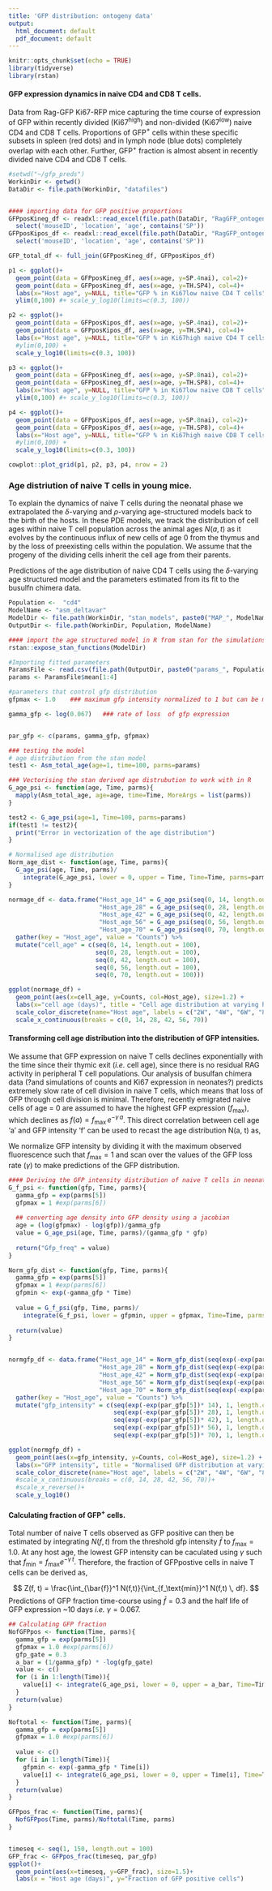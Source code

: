 ```yaml
---
title: 'GFP distribution: ontogeny data'
output:
  html_document: default
  pdf_document: default
---
```


```r
knitr::opts_chunk$set(echo = TRUE)
library(tidyverse)
library(rstan)
```


#### GFP expression dynamics in naive CD4 and CD8 T cells.

Data from Rag-GFP Ki67-RFP mice capturing the time course of expression of GFP within recently divided (Ki67$^\text{high}$) and non-divided (Ki67$^\text{low}$) naive CD4 and CD8 T cells.
Proportions of GFP$^+$ cells within these specific subsets in spleen (red dots) and in lymph node (blue dots) completely overlap with each other.
Further, GFP$^+$ fraction is almost absent in recently divided naive CD4 and CD8 T cells. 

```r
#setwd("~/gfp_preds")
WorkinDir <- getwd()
DataDir <- file.path(WorkinDir, "datafiles")


#### importing data for GFP positive proportions
GFPposKineg_df <- readxl::read_excel(file.path(DataDir, "RagGFP_ontogeny_pooled.xlsx"), sheet = 3)%>%
  select('mouseID', 'location', 'age', contains('SP'))
GFPposKipos_df <- readxl::read_excel(file.path(DataDir, "RagGFP_ontogeny_pooled.xlsx"), sheet = 5)%>%
  select('mouseID', 'location', 'age', contains('SP'))

GFP_total_df <- full_join(GFPposKineg_df, GFPposKipos_df)

p1 <- ggplot()+
  geom_point(data = GFPposKineg_df, aes(x=age, y=SP.4nai), col=2)+
  geom_point(data = GFPposKineg_df, aes(x=age, y=TH.SP4), col=4)+
  labs(x="Host age", y=NULL, title="GFP % in Ki67low naive CD4 T cells") +
  ylim(0,100) #+ scale_y_log10(limits=c(0.3, 100))

p2 <- ggplot()+
  geom_point(data = GFPposKipos_df, aes(x=age, y=SP.4nai), col=2)+
  geom_point(data = GFPposKipos_df, aes(x=age, y=TH.SP4), col=4)+
  labs(x="Host age", y=NULL, title="GFP % in Ki67high naive CD4 T cells") +
  #ylim(0,100) + 
  scale_y_log10(limits=c(0.3, 100))

p3 <- ggplot()+
  geom_point(data = GFPposKineg_df, aes(x=age, y=SP.8nai), col=2)+
  geom_point(data = GFPposKineg_df, aes(x=age, y=TH.SP8), col=4)+
  labs(x="Host age", y=NULL, title="GFP % in Ki67low naive CD8 T cells") +
  ylim(0,100) #+ scale_y_log10(limits=c(0.3, 100))

p4 <- ggplot()+
  geom_point(data = GFPposKipos_df, aes(x=age, y=SP.8nai), col=2)+
  geom_point(data = GFPposKipos_df, aes(x=age, y=TH.SP8), col=4)+
  labs(x="Host age", y=NULL, title="GFP % in Ki67high naive CD8 T cells") +
  #ylim(0,100) +
  scale_y_log10(limits=c(0.3, 100))

cowplot::plot_grid(p1, p2, p3, p4, nrow = 2)

```


### Age distriution of naive T cells in young mice.

To explain the dynamics of naive T cells during the neonatal phase we extrapolated the $\delta$-varying and $\rho$-varying age-structured models back to the birth of the hosts. 
In these PDE models, we track the distribution of cell ages within naive T cell population across the animal ages $N(a,t)$ as it evolves by the continuous influx of new cells of age 0 from the thymus and by the loss of preexisting cells within the population.
We assume that the progeny of the dividing cells inherit the cell age from their parents.

Predictions of the age distribution of naive CD4 T cells using the $\delta$-varying age structured model and the parameters estimated from its fit to the busulfn chimera data.

```r
Population <-  "cd4"
ModelName <- "asm_deltavar"
ModelDir <- file.path(WorkinDir, "stan_models", paste0("MAP_", ModelName, "_", Population, ".stan"))
OutputDir <- file.path(WorkinDir, Population, ModelName)

#### import the age structured model in R from stan for the simulations
rstan::expose_stan_functions(ModelDir)

#Importing fitted parameters
ParamsFile <- read.csv(file.path(OutputDir, paste0("params_", Population, "_", ModelName, ".csv")))
params <- ParamsFile$mean[1:4]

#parameters that control gfp distribution
gfpmax <- 1.0    ### maximum gfp intensity normalized to 1 but can be moified to the observed value.

gamma_gfp <- log(0.067)   ### rate of loss  of gfp expression


par_gfp <- c(params, gamma_gfp, gfpmax)

### testing the model
# age distribution from the stan model
test1 <- Asm_total_age(age=1, time=100, parms=params)

### Vectorising the stan derived age distrubution to work with in R
G_age_psi <- function(age, Time, parms){
  mapply(Asm_total_age, age=age, time=Time, MoreArgs = list(parms))
}

test2 <- G_age_psi(age=1, Time=100, parms=params)
if(test1 != test2){
  print("Error in vectorization of the age distribution")
}

# Normalised age distribution
Norm_age_dist <- function(age, Time, parms){
  G_age_psi(age, Time, parms)/
    integrate(G_age_psi, lower = 0, upper = Time, Time=Time, parms=parms)$value
}

normage_df <- data.frame("Host_age_14" = G_age_psi(seq(0, 14, length.out = 100), 14, params),
                         "Host_age_28" = G_age_psi(seq(0, 28, length.out = 100), 28, params),
                         "Host_age_42" = G_age_psi(seq(0, 42, length.out = 100), 42, params),
                         "Host_age_56" = G_age_psi(seq(0, 56, length.out = 100), 56, params),
                         "Host_age_70" = G_age_psi(seq(0, 70, length.out = 100), 70, params))%>%
  gather(key = "Host_age", value = "Counts") %>%
  mutate("cell_age" = c(seq(0, 14, length.out = 100),
                        seq(0, 28, length.out = 100),
                        seq(0, 42, length.out = 100),
                        seq(0, 56, length.out = 100),
                        seq(0, 70, length.out = 100)))

ggplot(normage_df) +
  geom_point(aes(x=cell_age, y=Counts, col=Host_age), size=1.2) +
  labs(x="cell age (days)", title = "Cell age distribution at varying host ages")+
  scale_color_discrete(name="Host age", labels = c("2W", "4W", "6W", "8W", "10W"))+
  scale_x_continuous(breaks = c(0, 14, 28, 42, 56, 70))


```

#### Transforming cell age distribution into the distribution of GFP intensities.
We assume that GFP expression on naive T cells declines exponentially with the time since their thymic exit (_i.e._ cell age), since there is no residual RAG activity in peripheral T cell populations.
Our analysis of busulfan chimera data (?and simulations of counts and Ki67 expression in neonates?) predicts extremely slow rate of cell division in naive T cells, which means that loss of GFP through cell division is minimal.
Therefore, recently emigrated naive cells of age = 0 are assumed to have the highest GFP expression ($f_\text{max}$), which declines as $f(a) = f_\text{max} \, e^{-\gamma \, a}$.
This direct correlation between cell age 'a' and GFP intensity 'f' can be used to recast the age distribution N(a, t) as,

\begin{align}
N(f,t) &= N(a,t) \, \bigg\lvert\frac{da}{df}\bigg\rvert \\
&= N\bigg(\frac{ln f_\text{max} - ln f}{\gamma}, t \bigg) \, \frac{1}{\gamma \, f}; \\
\end{align}

We normalize GFP intensity by dividing it with the maximum observed fluorescence such that $f_\text{max} = 1$ and scan over the values of the GFP loss rate ($\gamma$) to  make predictions of the GFP distribution.



```r

#### Deriving the GFP intensity distribution of naive T cells in neonates
G_f_psi <- function(gfp, Time, parms){
  gamma_gfp = exp(parms[5])
  gfpmax = 1 #exp(parms[6])
  
  ## converting age density into GFP density using a jacobian
  age = (log(gfpmax) - log(gfp))/gamma_gfp
  value = G_age_psi(age, Time, parms)/(gamma_gfp * gfp)
  
  return("Gfp_freq" = value)
}

Norm_gfp_dist <- function(gfp, Time, parms){
  gamma_gfp = exp(parms[5])
  gfpmax = 1 #exp(parms[6])
  gfpmin <- exp(-gamma_gfp * Time)
  
  value = G_f_psi(gfp, Time, parms)/
    integrate(G_f_psi, lower = gfpmin, upper = gfpmax, Time=Time, parms=parms)$value
  
  return(value)
}


normgfp_df <- data.frame("Host_age_14" = Norm_gfp_dist(seq(exp(-exp(par_gfp[5])* 14), 1, length.out = 100), 14, par_gfp),
                         "Host_age_28" = Norm_gfp_dist(seq(exp(-exp(par_gfp[5])* 28), 1, length.out = 100), 28, par_gfp),
                         "Host_age_42" = Norm_gfp_dist(seq(exp(-exp(par_gfp[5])* 42), 1, length.out = 100), 42, par_gfp),
                         "Host_age_56" = Norm_gfp_dist(seq(exp(-exp(par_gfp[5])* 56), 1, length.out = 100), 56, par_gfp),
                         "Host_age_70" = Norm_gfp_dist(seq(exp(-exp(par_gfp[5])* 70), 1, length.out = 100), 70, par_gfp))%>%
  gather(key = "Host_age", value = "Counts") %>%
  mutate("gfp_intensity" = c(seq(exp(-exp(par_gfp[5])* 14), 1, length.out = 100),
                             seq(exp(-exp(par_gfp[5])* 28), 1, length.out = 100),
                             seq(exp(-exp(par_gfp[5])* 42), 1, length.out = 100),
                             seq(exp(-exp(par_gfp[5])* 56), 1, length.out = 100),
                             seq(exp(-exp(par_gfp[5])* 70), 1, length.out = 100)))

ggplot(normgfp_df) +
  geom_point(aes(x=gfp_intensity, y=Counts, col=Host_age), size=1.2) +
  labs(x="GFP intensity", title = "Normalised GFP distribution at varying host ages")+
  scale_color_discrete(name="Host age", labels = c("2W", "4W", "6W", "8W", "10W"))+
  #scale_x_continuous(breaks = c(0, 14, 28, 42, 56, 70))+
  #scale_x_reverse()+
  scale_y_log10()

```

#### Calculating fraction of GFP$^+$ cells.
Total number of naive T cells observed as GFP positive can then be estimated by integrating $N(f,t)$ from the threshold gfp intensity $\bar{f}$ to $f_\text{max} = 1.0$.
At any host age, the lowest GFP intensity can be caculated using $\gamma$ such that $f_\text{min} = f_\text{max} e^{-\gamma \, t}.$
Therefore, the fraction of GFPpostive cells in naive T cells can be derived as,

$$
Z(f, t) = \frac{\int_{\bar{f}}^1 N(f,t)}{\int_{f_\text{min}}^1 N(f,t) \, df}.
$$
Predictions of GFP fraction time-course using $\bar{f} = 0.3$ and the half life of GFP expression ~10 days _i.e._ $\gamma=0.067$.

```r

## Calculating GFP fraction
NofGFPpos <- function(Time, parms){
  gamma_gfp = exp(parms[5])
  gfpmax = 1.0 #exp(parms[6])
  gfp_gate = 0.3
  a_bar = (1/gamma_gfp) * -log(gfp_gate)
  value <- c()
  for (i in 1:length(Time)){
    value[i] <- integrate(G_age_psi, lower = 0, upper = a_bar, Time=Time[i], parms=parms)$value
  }
  return(value)
}

Noftotal <- function(Time, parms){
  gamma_gfp = exp(parms[5])
  gfpmax = 1.0 #exp(parms[6])
  
  value <- c()
  for (i in 1:length(Time)){
    gfpmin <- exp(-gamma_gfp * Time[i])
    value[i] <- integrate(G_age_psi, lower = 0, upper = Time[i], Time=Time[i], parms=parms)$value
  }
  return(value)
}

GFPpos_frac <- function(Time, parms){
  NofGFPpos(Time, parms)/Noftotal(Time, parms)
}


timeseq <- seq(1, 150, length.out = 100)
GFP_frac <- GFPpos_frac(timeseq, par_gfp)
ggplot()+
  geom_point(aes(x=timeseq, y=GFP_frac), size=1.5)+
  labs(x = "Host age (days)", y="Fraction of GFP positive cells")



```




